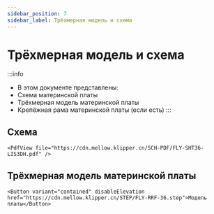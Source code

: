 ```yaml
---
sidebar_position: 7
sidebar_label: Трёхмерная модель и схема
---
```


# Трёхмерная модель и схема

:::info
* В этом документе представлены:
* Схема материнской платы
* Трёхмерная модель материнской платы
* Крепёжная рама материнской платы (если есть)
:::

## Схема

    <PdfView file="https://cdn.mellow.klipper.cn/SCH-PDF/FLY-SHT36-LIS3DH.pdf" />


## Трёхмерная модель материнской платы

    <Button variant="contained" disableElevation href="https://cdn.mellow.klipper.cn/STEP/FLY-RRF-36.step">Модель платы</Button>